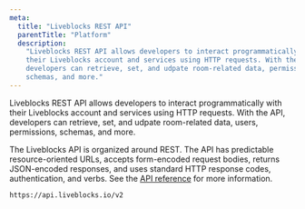 ```yaml
---
meta:
  title: "Liveblocks REST API"
  parentTitle: "Platform"
  description:
    "Liveblocks REST API allows developers to interact programmatically with
    their Liveblocks account and services using HTTP requests. With the API,
    developers can retrieve, set, and udpate room-related data, permissions,
    schemas, and more."
---
```


Liveblocks REST API allows developers to interact programmatically with their
Liveblocks account and services using HTTP requests. With the API, developers
can retrieve, set, and udpate room-related data, users, permissions, schemas,
and more.

The Liveblocks API is organized around REST. The API has predictable
resource-oriented URLs, accepts form-encoded request bodies, returns
JSON-encoded responses, and uses standard HTTP response codes, authentication,
and verbs. See the [API reference](api-reference/rest-api-endpoints) for more
information.

```
https://api.liveblocks.io/v2
```
